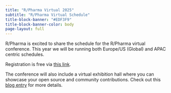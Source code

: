 ```yaml
---
title: "R/Pharma Virtual 2025"
subtitle: "R/Pharma Virtual Schedule"
title-block-banner: "#EDF3F9"
title-block-banner-color: body
page-layout: full
---
```


R/Pharma is excited to share the schedule for the R/Pharma virtual conference.  This year we will be running both Europe/US (Global) and APAC centric schedules.  

Registration is free via [this link](https://events.zoom.us/ev/Ai-geyS63AOzr-Tskeu2jwsPAZkX9yQixTAJuQzNT-h_rw24wX-p~AnyGxi92zGyWPS_7xPj-Oax9RjoaU3pZS0DjeX45ML084eyqq4qo6O7BMg).

The conference will also include a virtual exhibition hall where you can showcase your open source and community contributions.  Check out this [blog entry](/docs/blog/posts/2025-10-18-expo/) for more details.

<script type="text/javascript" src="https://sessionize.com/api/v2/tvndes5n/view/GridSmart"></script>
